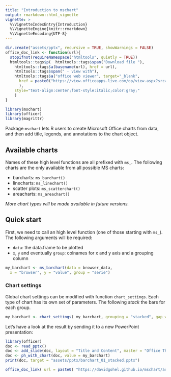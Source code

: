 ```yaml
---
title: "Introduction to mschart"
output: rmarkdown::html_vignette
vignette: >
  %\VignetteIndexEntry{Introduction}
  %\VignetteEngine{knitr::rmarkdown}
  %\VignetteEncoding{UTF-8}
---
```


```r
dir.create("assets/pptx", recursive = TRUE, showWarnings = FALSE)
office_doc_link <- function(url){
  stopifnot(requireNamespace("htmltools", quietly = TRUE))
  htmltools::tags$p(  htmltools::tags$span("Download file "),
    htmltools::tags$a(basename(url), href = url), 
    htmltools::tags$span(" - view with"),
    htmltools::tags$a("office web viewer", target="_blank", 
      href = paste0("https://view.officeapps.live.com/op/view.aspx?src=", url)
      ), 
    style="text-align:center;font-style:italic;color:gray;"
    )
}
```

```r
library(mschart)
library(officer)
library(magrittr)
```

Package `mschart` lets R users to create Microsoft Office charts from data, 
and then add title, legends, and annotations to the chart object.

## Available charts

Names of these high level functions are all prefixed with `ms_`.
The following charts are the only available from all possible MS charts:

* barcharts: `ms_barchart()`
* linecharts: `ms_linechart()`
* scatter plots: `ms_scatterchart()`
* areacharts: `ms_areachart()`

*More chart types will be made available in future versions.*


## Quick start

First, we need to call an high level function (one of those starting with `ms_`). The following arguments will be required:

* `data`: the data.frame to be plotted
* `x`, `y` and eventually `group`: colnames for x and y axis and a grouping column

```r
my_barchart <- ms_barchart(data = browser_data, 
  x = "browser", y = "value", group = "serie")
```

### Chart settings

Global chart settings can be modified with function `chart_settings`. Each type of chart has its own set of parameters. The following *stack* the bars for each group.

```r
my_barchart <- chart_settings( my_barchart, grouping = "stacked", gap_width = 50, overlap = 100 )
```

Let's have a look at the result by sending it to a new PowerPoint presentation:

```r
library(officer)
doc <- read_pptx()
doc <- add_slide(doc, layout = "Title and Content", master = "Office Theme")
doc <- ph_with_chart(doc, value = my_barchart)
print(doc, target = "assets/pptx/barchart_01_stacked.pptx")
```

```r
office_doc_link( url = paste0( "https://davidgohel.github.io/mschart/articles/", "assets/pptx/barchart_01_stacked.pptx" ) )
```
